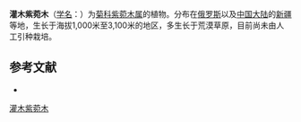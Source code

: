 {{Speciesbox
| name = 灌木紫菀木
| status = 
| status_system = 
| image = 
| genus = Asterothamnus
| species = fruticosus
| authority = (C. Winkl.) Novopokr.
}}

'''灌木紫菀木'''（[[学名|学名]]：{{lang|la|''Asterothamnus fruticosus''}}）为[[菊科|菊科]][[紫菀木属|紫菀木属]]的植物。分布在[[俄罗斯|俄罗斯]]以及[[中国大陆|中国大陆]]的[[新疆|新疆]]等地，生长于海拔1,000米至3,100米的地区，多生长于荒漠草原，目前尚未由人工引种栽培。

== 参考文献 ==
<div class="references-small">
* {{cite web| url =http://www.bioinfo.cn/db05/KmzwSpecies.php?action=view&id=3003| title =灌木紫菀木| work =《中国高等植物数据库全库》| publisher =中国科学院微生物研究所| author =昆明植物研究所| accessdate =2009-02-23| archive-date =2018-06-28| archive-url =https://web.archive.org/web/20180628204035/http://www.bioinfo.cn/db05/KmzwSpecies.php?action=view| dead-url =yes}}
</div>
{{Taxonbar|from=Q15226335}}

[[Category:紫菀木属|灌木紫菀木]]


{{植物小作品}}